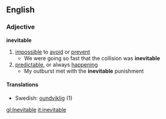 ==English==
===Adjective===
'''inevitable'''
#[[impossible]] to [[avoid]] or [[prevent]]
#* We were going so fast that the collision was '''inevitable'''
#[[predictable]], or always [[happening]]
#* My outburst met with the '''inevitable''' punishment
====Translations====
*Swedish: [[oundviklig]] (1)

[[gl:Inevitable]]
[[it:inevitable]]